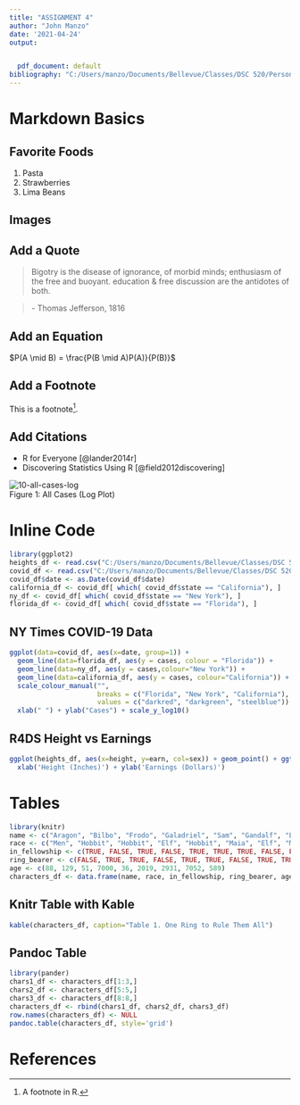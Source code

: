 ---
title: "ASSIGNMENT 4"
author: "John Manzo"
date: '2021-04-24'
output:


  pdf_document: default
bibliography: "C:/Users/manzo/Documents/Bellevue/Classes/DSC 520/Personal GitHub/DSC520/assignment04/bibliography.bib"
---

# Markdown Basics

## Favorite Foods
1. Pasta
2. Strawberries
3. Lima Beans

## Images

## Add a Quote
> Bigotry is the disease of ignorance, of morbid minds; enthusiasm of the free 
  and buoyant. education & free discussion are the antidotes of both.
  
> \- Thomas Jefferson, 1816

## Add an Equation
$P(A \mid B) = \frac{P(B \mid A)P(A)}{P(B)}$

## Add a Footnote
This is a footnote^[A footnote in R.].

## Add Citations
* R for Everyone [@lander2014r]
* Discovering Statistics Using R [@field2012discovering]


![10-all-cases-log](Plots/10-all-cases-log_ManzoJohn.png)\
Figure 1: All Cases (Log Plot)

# Inline Code
```{r include = FALSE}
library(ggplot2)
heights_df <- read.csv("C:/Users/manzo/Documents/Bellevue/Classes/DSC 520/Personal GitHub/DSC520/data/r4ds/heights.csv")
covid_df <- read.csv("C:/Users/manzo/Documents/Bellevue/Classes/DSC 520/Personal GitHub/DSC520/data/nytimes/covid-19-data/us-states.csv")
covid_df$date <- as.Date(covid_df$date)
california_df <- covid_df[ which( covid_df$state == "California"), ]
ny_df <- covid_df[ which( covid_df$state == "New York"), ]
florida_df <- covid_df[ which( covid_df$state == "Florida"), ]
```

## NY Times COVID-19 Data
```{r echo=FALSE}
ggplot(data=covid_df, aes(x=date, group=1)) +
  geom_line(data=florida_df, aes(y = cases, colour = "Florida")) +
  geom_line(data=ny_df, aes(y = cases,colour="New York")) +
  geom_line(data=california_df, aes(y = cases, colour="California")) +
  scale_colour_manual("",
                      breaks = c("Florida", "New York", "California"),
                      values = c("darkred", "darkgreen", "steelblue")) +
  xlab(" ") + ylab("Cases") + scale_y_log10()
```

## R4DS Height vs Earnings
```{r echo=FALSE}
ggplot(heights_df, aes(x=height, y=earn, col=sex)) + geom_point() + ggtitle('Height vs. Earnings') + 
  xlab('Height (Inches)') + ylab('Earnings (Dollars)')
```

# Tables
```{r include=FALSE}
library(knitr)
name <- c("Aragon", "Bilbo", "Frodo", "Galadriel", "Sam", "Gandalf", "Legolas", "Sauron", "Gollum")
race <- c("Men", "Hobbit", "Hobbit", "Elf", "Hobbit", "Maia", "Elf", "Maia", "Hobbit")
in_fellowship <- c(TRUE, FALSE, TRUE, FALSE, TRUE, TRUE, TRUE, FALSE, FALSE)
ring_bearer <- c(FALSE, TRUE, TRUE, FALSE, TRUE, TRUE, FALSE, TRUE, TRUE)
age <- c(88, 129, 51, 7000, 36, 2019, 2931, 7052, 589)
characters_df <- data.frame(name, race, in_fellowship, ring_bearer, age)
```

## Knitr Table with Kable
```{r echo=FALSE}
kable(characters_df, caption="Table 1. One Ring to Rule Them All")
```

## Pandoc Table
```{r echo=FALSE, warning=FALSE, comment=NA}
library(pander)
chars1_df <- characters_df[1:3,]
chars2_df <- characters_df[5:5,]
chars3_df <- characters_df[8:8,]
characters_df <- rbind(chars1_df, chars2_df, chars3_df)
row.names(characters_df) <- NULL
pandoc.table(characters_df, style='grid')

```

# References
